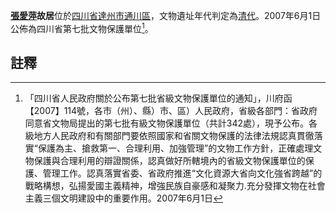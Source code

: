 {{msg:四川省文物保護單位
|名稱 = 張愛萍故居
|編號 = 297
|圖片 = 
|級別 = S7
|分類 = 
|時代 = [[清代|清代]]
|地点 = [[四川省|四川省]][[達州市|達州市]][[通川區|通川區]]
|坐標 =
|登錄 = 2007年6月1日
}}
'''[[張愛萍|張愛萍]]故居'''位於[[四川省|四川省]][[達州市|達州市]][[通川區|通川區]]，文物遺址年代判定為[[清代|清代]]。2007年6月1日公佈為四川省第七批文物保護單位<ref>「四川省人民政府關於公布第七批省級文物保護單位的通知」，川府函【2007】114號，各市（州）、縣）市、區）人民政府，省級各部門：省政府同意省文物局提出的第七批有級文物保護單位（共計342處），現予公布。各級地方人民政府和有關部門要依照國家和省關文物保護的法律法規認真貫徹落實“保護為主、搶救第一、合理利用、加強管理”的文物工作方針，正確處理文物保護與合理利用的辯證關係，認真做好所轄境內的省級文物保護單位的保護、管理工作。認真落實省委、省政府推進“文化資源大省向文化強省跨越”的戰略構想，弘揚愛國主義精神，增強民族自豪感和凝聚力.充分發揮文物在社會主義三個文明建設中的重要作用。2007年6月1日</ref>。
==註釋==
{{reflist}}
{{文物保護單位小作品}}